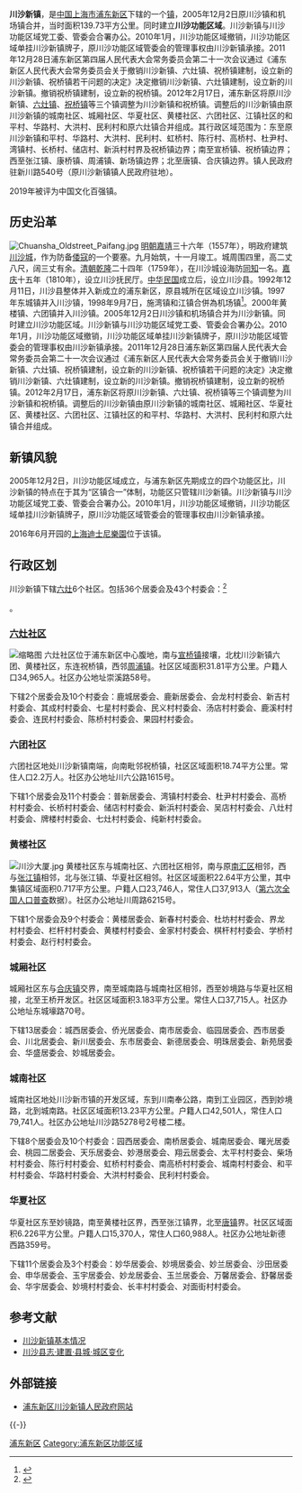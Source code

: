 {{中国乡级行政区
|行政区全称 = 川沙新镇
|景观照片文件名 = Flug Hongkong - Shanghai - Muenchen 15.08.2013 04-15-16.JPG
|景观照片描述 = 鹤鸣楼
|汉语拼音 = 
|其他语言 = 
|其他语言名称 = 
|位置图文件名 = 
|位置图描述 = 
|自定义图片=
|上级行政区 = [[上海市|上海市]][[浦东新区|浦东新区]]
|行政区类别 = 镇
|行政区划代码 = 310115103
|行政区划 = 79个
|村委会 = 43
|居委会 = 36
|建置时间 = 2005年12月
|领导职位 = 镇长
|领导名称 = 谢根明
|政府驻地 = 新川路540号
|毗邻 = 
|总面积 = 
|总人口 = 
|户籍人口 = 
|户籍人口年份 = 
|常住人口 = 
|常住人口年份 = 
|人口密度 =
|GDP = 
|邮政编码 = 201299
|电话区号 = 21
|官方网站 = http://chuansha.pudong.gov.cn/portal/index/index.htm 
|网站名称 = 浦东新区川沙新镇人民政府
}}
{{about||已经撤销的川沙县|川沙县}}
'''川沙新镇'''，是[[中国|中国]][[上海市|上海市]][[浦东新区|浦东新区]]下辖的一个[[镇|镇]]，2005年12月2日原川沙镇和机场镇合并，当时面积139.73平方公里。同时建立'''川沙功能区域'''。川沙新镇与川沙功能区域党工委、管委会合署办公。2010年1月，川沙功能区域撤销，川沙功能区域单挂川沙新镇牌子，原川沙功能区域管委会的管理事权由川沙新镇承接。2011年12月28日浦东新区第四届人民代表大会常务委员会第二十一次会议通过《浦东新区人民代表大会常务委员会关于撤销川沙新镇、六灶镇、祝桥镇建制，设立新的川沙新镇、祝桥镇若干问题的决定》决定撤销川沙新镇、六灶镇建制，设立新的川沙新镇。撤销祝桥镇建制，设立新的祝桥镇。2012年2月17日，浦东新区将原川沙新镇、[[六灶镇|六灶镇]]、[[祝桥镇|祝桥镇]]等三个镇调整为川沙新镇和祝桥镇。调整后的川沙新镇由原川沙新镇的城南社区、城厢社区、华夏社区、黄楼社区、六团社区、江镇社区的和平村、华路村、大洪村、民利村和原六灶镇合并组成。其行政区域范围为：东至原川沙新镇和平村、华路村、大洪村、民利村、虹桥村、陈行村、高桥村、杜尹村、湾镇村、长桥村、储店村、新浜村村界及祝桥镇边界；南至宣桥镇、祝桥镇边界；西至张江镇、康桥镇、周浦镇、新场镇边界；北至唐镇、合庆镇边界。镇人民政府驻新川路540号（原川沙新镇镇人民政府驻地）。

2019年被评为中国文化百强镇。

== 历史沿革 ==
[[File:Chuansha_Oldstreet_Paifang.jpg|thumb]]
[[明朝|明朝]][[嘉靖|嘉靖]]三十六年（1557年），明政府建筑[[川沙城墙|川沙城]]，作为防备[[倭寇|倭寇]]的一个要塞。九月始筑，十一月竣工。城周围四里，高二丈八尺，阔三丈有余。[[清朝|清朝]][[乾隆|乾隆]]二十四年（1759年），在川沙城设海防[[同知|同知]]一名。[[嘉庆|嘉庆]]十五年（1810年），设立川沙抚民厅。[[中华民国|中华民国]]成立后，设立川沙县。1992年12月11日，川沙县整体并入新成立的浦东新区，原县城所在区域设立川沙镇。1997年东城镇并入川沙镇，1998年9月7日，施湾镇和江镇合併為机场镇<ref>{{Cite web |url=http://www.reformdata.org/2012/0131/13839.shtml |title=浦东开发开放20年大事记(1990-2009) |access-date=2020-11-09 |archive-date=2020-11-16 |archive-url=https://web.archive.org/web/20201116221716/http://www.reformdata.org/2012/0131/13839.shtml |dead-url=no }}</ref>。2000年黄楼镇、六团镇并入川沙镇。2005年12月2日川沙镇和机场镇合并为川沙新镇。同时建立川沙功能区域。川沙新镇与川沙功能区域党工委、管委会合署办公。2010年1月，川沙功能区域撤销，川沙功能区域单挂川沙新镇牌子，原川沙功能区域管委会的管理事权由川沙新镇承接。2011年12月28日浦东新区第四届人民代表大会常务委员会第二十一次会议通过《浦东新区人民代表大会常务委员会关于撤销川沙新镇、六灶镇、祝桥镇建制，设立新的川沙新镇、祝桥镇若干问题的决定》决定撤销川沙新镇、六灶镇建制，设立新的川沙新镇。撤销祝桥镇建制，设立新的祝桥镇。2012年2月17日，浦东新区将原川沙新镇、六灶镇、祝桥镇等三个镇调整为川沙新镇和祝桥镇。调整后的川沙新镇由原川沙新镇的城南社区、城厢社区、华夏社区、黄楼社区、六团社区、江镇社区的和平村、华路村、大洪村、民利村和原六灶镇合并组成。

== 新镇风貌 ==
2005年12月2日，川沙功能区域成立，与浦东新区先期成立的四个功能区比，川沙新镇的特点在于其为“区镇合一”体制，功能区只管辖川沙新镇。川沙新镇与川沙功能区域党工委、管委会合署办公。2010年1月，川沙功能区域撤销，川沙功能区域单挂川沙新镇牌子，原川沙功能区域管委会的管理事权由川沙新镇承接。

2016年6月开园的[[上海迪士尼樂園|上海迪士尼樂園]]位于该镇。

{{fact|根据规划，川沙地区将依托[[上海浦东国际机场|上海浦东国际机场]]建设上海的一个卫星城——[[川沙新城|川沙新城]]，规划人口35万人，主要以临空经济作为未来的发展方向。}}

== 行政区划 ==
川沙新镇下辖[[六灶镇|六灶]]6个社区。包括36个居委会及43个村委会：<ref>{{PRC admin/ref sgc|31/01/15/103/000}}</ref>

{{PRC admin/children|31/01/15/103/000}}。

=== [[六灶镇|六灶社区]] ===
[[File:201706_Luyuan_Industrial_Park_in_Liuzao,_Chuansha.jpg|缩略图]]
六灶社区位于浦东新区中心腹地，南与[[宣桥镇|宣桥镇]]接壤，北枕川沙新镇六团、黄楼社区，东连祝桥镇，西邻[[周浦镇|周浦镇]]。社区区域面积31.81平方公里。户籍人口34,965人。社区办公地址崇溪路58号。

下辖2个居委会及10个村委会：鹿城居委会、鹿新居委会、会龙村村委会、新吉村村委会、其成村村委会、七星村村委会、民义村村委会、汤店村村委会、鹿溪村村委会、连民村村委会、陈桥村村委会、果园村村委会。

=== 六团社区 ===
六团社区地处川沙新镇南端，向南毗邻祝桥镇，社区区域面积18.74平方公里。常住人口2.2万人。社区办公地址川六公路1615号。

下辖1个居委会及11个村委会：普新居委会、湾镇村村委会、杜尹村村委会、高桥村村委会、长桥村村委会、储店村村委会、新浜村村委会、吴店村村委会、八灶村村委会、牌楼村村委会、七灶村村委会、纯新村村委会。

=== 黄楼社区 ===
[[File:川沙大厦.jpg|thumb]]
黄楼社区东与城南社区、六团社区相邻，南与原[[南汇区|南汇区]]相邻，西与[[张江镇|张江镇]]相邻，北与张江镇、华夏社区相邻。社区区域面积22.64平方公里，其中集镇区域面积0.717平方公里。户籍人口23,746人，常住人口37,913人（[[中华人民共和国第六次全国人口普查|第六次全国人口普查]]数据）。社区办公地址川周路6215号。

下辖1个居委会及9个村委会：黄楼居委会、新春村村委会、杜坊村村委会、界龙村村委会、栏杆村村委会、黄楼村村委会、金家村村委会、棋杆村村委会、学桥村村委会、赵行村村委会。

=== 城厢社区 ===
城厢社区东与[[合庆镇|合庆镇]]交界，南至城南路与城南社区相邻，西至妙境路与华夏社区相接，北至王桥开发区。社区区域面积3.183平方公里。常住人口37,715人。社区办公地址东城壕路70号。

下辖13居委会：城西居委会、侨光居委会、南市居委会、临园居委会、西市居委会、川北居委会、新川居委会、东市居委会、新德居委会、明珠居委会、新苑居委会、华盛居委会、妙城居委会。

=== 城南社区 ===
城南社区地处川沙新市镇的开发区域，东到川南奉公路，南到工业园区，西到妙境路，北到城南路。社区区域面积13.23平方公里。户籍人口42,501人，常住人口79,741人。社区办公地址川沙路5278号2号楼二楼。

下辖8个居委会及10个村委会：园西居委会、南桥居委会、城南居委会、曙光居委会、桃园二居委会、天乐居委会、妙港居委会、翔云居委会、太平村村委会、柴场村村委会、陈行村村委会、虹桥村村委会、南高桥村村委会、城南村村委会、和平村村委会、华路村村委会、大洪村村委会、民利村村委会。

=== 华夏社区 ===
华夏社区东至妙镜路，南至黄楼社区界，西至张江镇界，北至[[唐镇|唐镇]]界。社区区域面积6.226平方公里。户籍人口15,370人，常住人口60,988人。社区办公地址新德西路359号。

下辖11个居委会及3个村委会：妙华居委会、妙境居委会、妙兰居委会、沙田居委会、申华居委会、玉宇居委会、妙龙居委会、玉兰居委会、万馨居委会、舒馨居委会、华宇居委会、妙境村村委会、长丰村村委会、对面街村村委会。

== 参考文献 ==
{{Reflist}}
* [http://chuansha.pudong.gov.cn/csgk_jbqk/2011-05-25/Detail_370382.htm 川沙新镇基本情况]{{dead link|date=2017年12月 |bot=InternetArchiveBot |fix-attempted=yes }}
* [http://www.shtong.gov.cn/newsite/node2/node4/node2250/chuansha/node47510/node47518/node47520/userobject1ai33961.html 川沙县志·建置·县城·城区变化]{{Wayback|url=http://www.shtong.gov.cn/newsite/node2/node4/node2250/chuansha/node47510/node47518/node47520/userobject1ai33961.html |date=20160326220155 }}

== 外部链接 ==
{{Commons category|Chuansha}}
* [https://web.archive.org/web/20130729105557/http://chuansha.pudong.gov.cn/portal/index/index.htm 浦东新区川沙新镇人民政府网站]

{{-}}
{{PRC admin/navcat|31/01/15/103/000}}
{{中国历史文化名镇}}
{{上海市历史文化风貌区}}
{{上海市功能性区域}}

[[Category:上海乡镇|浦东新区]]
[[Category:浦东新区功能区域|Category:浦东新区功能区域]]